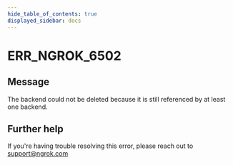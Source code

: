 ```yaml
---
hide_table_of_contents: true
displayed_sidebar: docs
---
```



# ERR_NGROK_6502

## Message

The backend could not be deleted because it is still referenced by at least one backend.

<ErrorDetails error="err_ngrok_6502" />

## Further help

If you're having trouble resolving this error, please reach out to [support@ngrok.com](mailto:support@ngrok.com?subject=Help%20with%20ERR_NGROK_6502)
